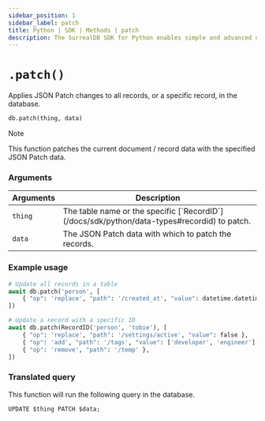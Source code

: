---
sidebar_position: 1
sidebar_label: patch
title: Python | SDK | Methods | patch
description: The SurrealDB SDK for Python enables simple and advanced querying of a remote or embedded database.
---


# `.patch()`

Applies JSON Patch changes to all records, or a specific record, in the database.

```python title="Method Syntax"
db.patch(thing, data)
```

> [!NOTE]
> This function patches the current document / record data with the specified JSON Patch data.


### Arguments
<table>
    <thead>
        <tr>
            <th colspan="2" scope="col">Arguments</th>
            <th colspan="2" scope="col">Description</th>
        </tr>
    </thead>
    <tbody>
        <tr>
            <td colspan="2" scope="row" data-label="Arguments">
                <code>thing</code>
                <Label label="required" />
            </td>
            <td colspan="2" scope="row" data-label="Description">
                The table name or the specific [`RecordID`](/docs/sdk/python/data-types#recordid) to patch.
            </td>
        </tr>
        <tr>
            <td colspan="2" scope="row" data-label="Arguments">
                <code>data</code>
                <Label label="required" />
            </td>
            <td colspan="2" scope="row" data-label="Description">
                The JSON Patch data with which to patch the records.
            </td>
        </tr>
    </tbody>
</table>

### Example usage
```python
# Update all records in a table
await db.patch('person', [
	{ "op": 'replace', "path": '/created_at', "value": datetime.datetime.utcnow() },
])

# Update a record with a specific ID
await db.patch(RecordID('person', 'tobie'), [
	{ "op": 'replace', "path": '/settings/active', "value": false },
	{ "op": 'add', "path": '/tags', "value": ['developer', 'engineer'] },
	{ "op": 'remove', "path": '/temp' },
])
```

### Translated query
This function will run the following query in the database.

```surql
UPDATE $thing PATCH $data;
```